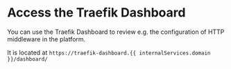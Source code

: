 # Access the Traefik Dashboard


You can use the Traefik Dashboard to review e.g. the configuration of HTTP middleware in the platform.

It is located at `https://traefik-dashboard.{{ internalServices.domain }}/dashboard/`
